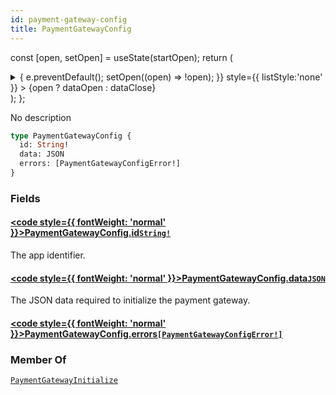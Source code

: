 ```yaml
---
id: payment-gateway-config
title: PaymentGatewayConfig
---
```






const [open, setOpen] = useState(startOpen);
return (
<details {...(open ? { open: true } : {})} className="details" style={{ border:'none', boxShadow:'none', background:'var(--ifm-background-color)' }}>
<summary
onClick={(e) => {
e.preventDefault();
setOpen((open) => !open);
}}
style={{ listStyle:'none' }} >
{open ? dataOpen : dataClose}
</summary>
{open && children}
</details>
);
};

No description

```graphql
type PaymentGatewayConfig {
  id: String!
  data: JSON
  errors: [PaymentGatewayConfigError!]
}
```

### Fields

#### [<code style={{ fontWeight: 'normal' }}>PaymentGatewayConfig.<b>id</b></code>](#)<Bullet />[`String!`](../../../api-reference/miscellaneous/scalars/string.mdx) <Badge class="badge badge--secondary" text="non-null"/> <Badge class="badge badge--secondary" text="scalar"/> <Badge class="badge badge--secondary" text="miscellaneous"/>

The app identifier.

#### [<code style={{ fontWeight: 'normal' }}>PaymentGatewayConfig.<b>data</b></code>](#)<Bullet />[`JSON`](../../../api-reference/miscellaneous/scalars/json.mdx) <Badge class="badge badge--secondary" text="scalar"/> <Badge class="badge badge--secondary" text="miscellaneous"/>

The JSON data required to initialize the payment gateway.

#### [<code style={{ fontWeight: 'normal' }}>PaymentGatewayConfig.<b>errors</b></code>](#)<Bullet />[`[PaymentGatewayConfigError!]`](../../../api-reference/payments/objects/payment-gateway-config-error.mdx) <Badge class="badge badge--secondary" text="list"/> <Badge class="badge badge--secondary" text="object"/> <Badge class="badge badge--secondary" text="payments"/>

### Member Of

[`PaymentGatewayInitialize`](../../../api-reference/payments/objects/payment-gateway-initialize.mdx) <Badge class="badge badge--secondary" text="object"/>

